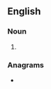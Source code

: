 {{also|Welders}}
==English==

===Noun===
{{head|en|noun plural form}}

# {{plural of|welder|lang=en}}

===Anagrams===
* {{anagrams|en|a=deelrsw|rewelds}}